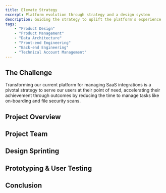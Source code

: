 ```yaml
---
title: Elevate Strategy
excerpt: Platform evolution through strategy and a design system
description: Guiding the strategy to uplift the platform's experience
tags: 
    - "Product Design"
    - "Product Management"
    - "Data Architecture"
    - "Front-end Engineering"
    - "Back-end Engineering"
    - "Technical Account Management"
---
```


## The Challenge

Transforming our current platform for managing SaaS integrations is a pivotal strategy to serve our users at their point of need, accelerating their achievement through outcomes by reducing the time to manage tasks like on-boarding and file security scans. 

## Project Overview


## Project Team


## Design Sprinting



## Prototyping & User Testing


## Conclusion

